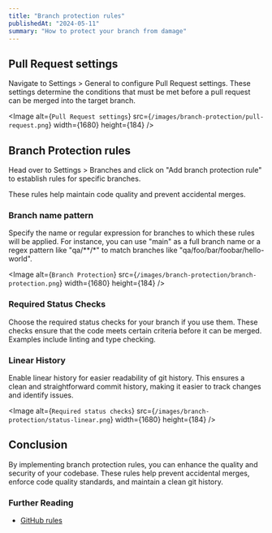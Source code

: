 ```yaml
---
title: "Branch protection rules"
publishedAt: "2024-05-11"
summary: "How to protect your branch from damage"
---
```


## Pull Request settings

Navigate to Settings > General to configure Pull Request settings. These settings determine the conditions that must be met before a pull request can be merged into the target branch.

<Image
  alt={`Pull Request settings`}
  src={`/images/branch-protection/pull-request.png`}
  width={1680}
  height={184}
/>

## Branch Protection rules

Head over to Settings > Branches and click on "Add branch protection rule" to establish rules for specific branches.

 These rules help maintain code quality and prevent accidental merges.

### Branch name pattern

Specify the name or regular expression for branches to which these rules will be applied. For instance, you can use "main" as a full branch name or a regex pattern like "qa/**/*" to match branches like "qa/foo/bar/foobar/hello-world".

<Image
  alt={`Branch Protection`}
  src={`/images/branch-protection/branch-protection.png`}
  width={1680}
  height={184}
/>


### Required Status Checks

Choose the required status checks for your branch if you use them. These checks ensure that the code meets certain criteria before it can be merged. Examples include linting and type checking.

### Linear History

Enable linear history for easier readability of git history. This ensures a clean and straightforward commit history, making it easier to track changes and identify issues.

<Image
  alt={`Required status checks`}
  src={`/images/branch-protection/status-linear.png`}
  width={1680}
  height={184}
/>

## Conclusion

By implementing branch protection rules, you can enhance the quality and security of your codebase. These rules help prevent accidental merges, enforce code quality standards, and maintain a clean git history.

### Further Reading

- [GitHub rules](https://docs.github.com/ru/repositories/configuring-branches-and-merges-in-your-repository/managing-rulesets/about-rulesets)

